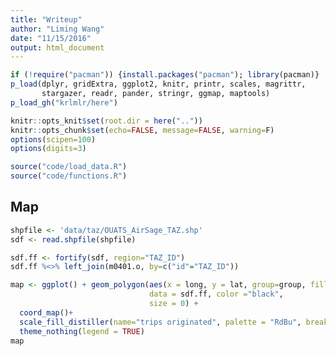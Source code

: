 ```yaml
---
title: "Writeup"
author: "Liming Wang"
date: "11/15/2016"
output: html_document
---
```


```r
if (!require("pacman")) {install.packages("pacman"); library(pacman)}
p_load(dplyr, gridExtra, ggplot2, knitr, printr, scales, magrittr, 
       stargazer, readr, pander, stringr, ggmap, maptools)
p_load_gh("krlmlr/here")

knitr::opts_knit$set(root.dir = here(".."))
knitr::opts_chunk$set(echo=FALSE, message=FALSE, warning=F)
options(scipen=100)
options(digits=3)
```

```r
source("code/load_data.R")
source("code/functions.R")
```

## Map

```r
shpfile <- 'data/taz/OUATS_AirSage_TAZ.shp'
sdf <- read.shpfile(shpfile)

sdf.ff <- fortify(sdf, region="TAZ_ID")
sdf.ff %<>% left_join(m0401.o, by=c("id"="TAZ_ID"))

map <- ggplot() + geom_polygon(aes(x = long, y = lat, group=group, fill=trips),
                               data = sdf.ff, color ="black", 
                               size = 0) +
  coord_map()+
  scale_fill_distiller(name="trips originated", palette = "RdBu", breaks = pretty_breaks(n = 5))+
  theme_nothing(legend = TRUE)
map
```
